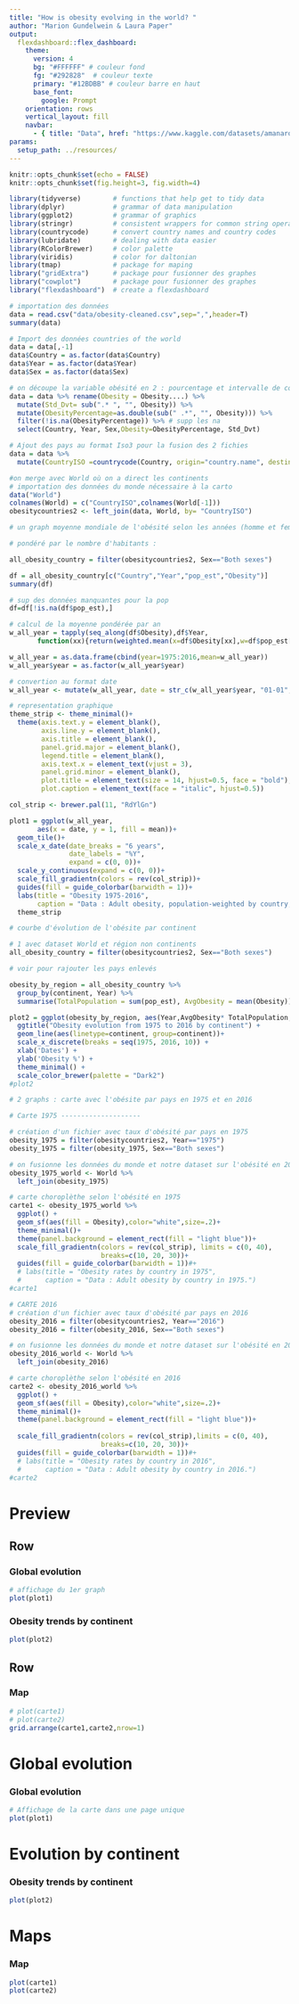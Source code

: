 ```yaml
---
title: "How is obesity evolving in the world? "
author: "Marion Gundelwein & Laura Paper"
output: 
  flexdashboard::flex_dashboard:
    theme:
      version: 4
      bg: "#FFFFFF" # couleur fond
      fg: "#292828"  # couleur texte
      primary: "#12BDBB" # couleur barre en haut
      base_font: 
        google: Prompt
    orientation: rows
    vertical_layout: fill
    navbar:
      - { title: "Data", href: "https://www.kaggle.com/datasets/amanarora/obesity-among-adults-by-country-19752016", align: left }
params:
  setup_path: ../resources/
---
```



```r
knitr::opts_chunk$set(echo = FALSE)
knitr::opts_chunk$set(fig.height=3, fig.width=4)
```

```r
library(tidyverse)        # functions that help get to tidy data
library(dplyr)            # grammar of data manipulation
library(ggplot2)          # grammar of graphics
library(stringr)          # consistent wrappers for common string operations
library(countrycode)      # convert country names and country codes
library(lubridate)        # dealing with data easier
library(RColorBrewer)     # color palette
library(viridis)          # color for daltonian
library(tmap)             # package for maping
library("gridExtra")      # package pour fusionner des graphes
library("cowplot")        # package pour fusionner des graphes
library("flexdashboard")  # create a flexdashboard
```


```r
# importation des données
data = read.csv("data/obesity-cleaned.csv",sep=",",header=T)
summary(data)

# Import des données countries of the world
data = data[,-1]
data$Country = as.factor(data$Country)
data$Year = as.factor(data$Year)
data$Sex = as.factor(data$Sex)

# on découpe la variable obésité en 2 : pourcentage et intervalle de confiance
data = data %>% rename(Obesity = Obesity....) %>% 
  mutate(Std_Dvt= sub(".* ", "", Obesity)) %>%
  mutate(ObesityPercentage=as.double(sub(" .*", "", Obesity))) %>%
  filter(!is.na(ObesityPercentage)) %>% # supp les na
  select(Country, Year, Sex,Obesity=ObesityPercentage, Std_Dvt)

# Ajout des pays au format Iso3 pour la fusion des 2 fichies
data = data %>% 
  mutate(CountryISO =countrycode(Country, origin="country.name", destination = "iso3c"))

#on merge avec World où on a direct les continents 
# importation des données du monde nécessaire à la carto
data("World")
colnames(World) = c("CountryISO",colnames(World[-1]))
obesitycountries2 <- left_join(data, World, by= "CountryISO")
```


```r
# un graph moyenne mondiale de l'obésité selon les années (homme et femme)

# pondéré par le nombre d'habitants : 

all_obesity_country = filter(obesitycountries2, Sex=="Both sexes")

df = all_obesity_country[c("Country","Year","pop_est","Obesity")]
summary(df)

# sup des données manquantes pour la pop
df=df[!is.na(df$pop_est),]

# calcul de la moyenne pondérée par an
w_all_year = tapply(seq_along(df$Obesity),df$Year,
       function(xx){return(weighted.mean(x=df$Obesity[xx],w=df$pop_est[xx]))})

w_all_year = as.data.frame(cbind(year=1975:2016,mean=w_all_year))
w_all_year$year = as.factor(w_all_year$year)

# convertion au format date
w_all_year <- mutate(w_all_year, date = str_c(w_all_year$year, "01-01", sep = "-") %>% ymd())

# representation graphique
theme_strip <- theme_minimal()+
  theme(axis.text.y = element_blank(),
        axis.line.y = element_blank(),
        axis.title = element_blank(),
        panel.grid.major = element_blank(),
        legend.title = element_blank(),
        axis.text.x = element_text(vjust = 3),
        panel.grid.minor = element_blank(),
        plot.title = element_text(size = 14, hjust=0.5, face = "bold"),
        plot.caption = element_text(face = "italic", hjust=0.5))

col_strip <- brewer.pal(11, "RdYlGn")

plot1 = ggplot(w_all_year,
       aes(x = date, y = 1, fill = mean))+
  geom_tile()+
  scale_x_date(date_breaks = "6 years",
               date_labels = "%Y",
               expand = c(0, 0))+
  scale_y_continuous(expand = c(0, 0))+
  scale_fill_gradientn(colors = rev(col_strip))+
  guides(fill = guide_colorbar(barwidth = 1))+
  labs(title = "Obesity 1975-2016",
       caption = "Data : Adult obesity, population-weighted by country, between 1975-2016.")+
  theme_strip
```

```r
# courbe d'évolution de l'obésite par continent 

# 1 avec dataset World et région non continents
all_obesity_country = filter(obesitycountries2, Sex=="Both sexes")

# voir pour rajouter les pays enlevés 

obesity_by_region = all_obesity_country %>% 
  group_by(continent, Year) %>% 
  summarise(TotalPopulation = sum(pop_est), AvgObesity = mean(Obesity)) 

plot2 = ggplot(obesity_by_region, aes(Year,AvgObesity* TotalPopulation,color=continent)) +
  ggtitle("Obesity evolution from 1975 to 2016 by continent") +
  geom_line(aes(linetype=continent, group=continent))+
  scale_x_discrete(breaks = seq(1975, 2016, 10)) +
  xlab('Dates') +
  ylab('Obesity %') +
  theme_minimal() + 
  scale_color_brewer(palette = "Dark2")
#plot2
```


```r
# 2 graphs : carte avec l'obésite par pays en 1975 et en 2016

# Carte 1975 --------------------

# création d'un fichier avec taux d'obésité par pays en 1975
obesity_1975 = filter(obesitycountries2, Year=="1975")
obesity_1975 = filter(obesity_1975, Sex=="Both sexes")

# on fusionne les données du monde et notre dataset sur l'obésité en 2016 (grace à CountryISO)
obesity_1975_world <- World %>%
  left_join(obesity_1975)

# carte choroplèthe selon l'obésité en 1975
carte1 <- obesity_1975_world %>% 
  ggplot() + 
  geom_sf(aes(fill = Obesity),color="white",size=.2)+
  theme_minimal()+
  theme(panel.background = element_rect(fill = "light blue"))+
  scale_fill_gradientn(colors = rev(col_strip), limits = c(0, 40),
                       breaks=c(10, 20, 30))+
  guides(fill = guide_colorbar(barwidth = 1))#+
  # labs(title = "Obesity rates by country in 1975",
  #      caption = "Data : Adult obesity by country in 1975.")
#carte1
```

```r
# CARTE 2016 
# création d'un fichier avec taux d'obésité par pays en 2016
obesity_2016 = filter(obesitycountries2, Year=="2016")
obesity_2016 = filter(obesity_2016, Sex=="Both sexes")

# on fusionne les données du monde et notre dataset sur l'obésité en 2016 (grace à CountryISO)
obesity_2016_world <- World %>%
  left_join(obesity_2016)

# carte choroplèthe selon l'obésité en 2016
carte2 <- obesity_2016_world %>% 
  ggplot() + 
  geom_sf(aes(fill = Obesity),color="white",size=.2)+
  theme_minimal()+
  theme(panel.background = element_rect(fill = "light blue"))+
  
  scale_fill_gradientn(colors = rev(col_strip),limits = c(0, 40),
                       breaks=c(10, 20, 30))+
  guides(fill = guide_colorbar(barwidth = 1))#+
  # labs(title = "Obesity rates by country in 2016",
  #      caption = "Data : Adult obesity by country in 2016.")
#carte2
```


Preview {data-icon="fa fa-home fa-fw"}
===================================== 

Row {data-height=400}
-------------------------------------
    
### Global evolution

```r
# affichage du 1er graph
plot(plot1)
```
   
### Obesity trends by continent

```r
plot(plot2)
```
    
Row {data-height=600}
-------------------------------------
    
### Map 

```r
# plot(carte1)
# plot(carte2)
grid.arrange(carte1,carte2,nrow=1)
```


Global evolution {data-icon="fa-signal"}
=====================================     

### Global evolution
    
```r
# Affichage de la carte dans une page unique
plot(plot1)
```

Evolution by continent  {data-icon="fa-signal"}
=====================================      
### Obesity trends by continent

```r
plot(plot2)
```

Maps {data-icon="fa-globe"}
=====================================     

### Map 

```r
plot(carte1)
plot(carte2)
```


